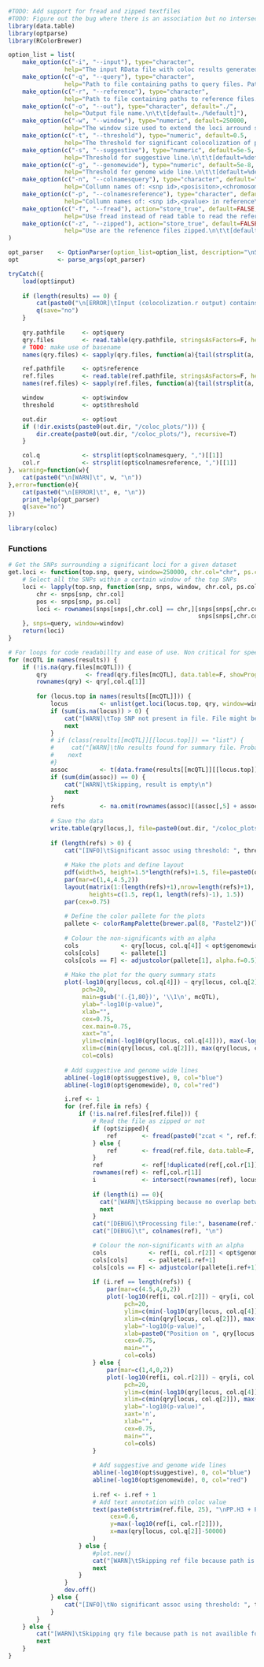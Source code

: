 ```r
#TODO: Add support for fread and zipped textfiles
#TODO: Figure out the bug where there is an association but no intersection between SNPs
library(data.table)
library(optparse)
library(RColorBrewer)

option_list = list(
    make_option(c("-i", "--input"), type="character",
                help="The input RData file with coloc results generated by Colocolization.r"),
    make_option(c("-q", "--query"), type="character",
                help="Path to file containing paths to query files. Paths should be separated by a newline char."),
    make_option(c("-r", "--reference"), type="character",
                help="Path to file containing paths to reference files. Paths should be separated by a newline char."),
    make_option(c("-o", "--out"), type="character", default="./",
                help="Output file name.\n\t\t[default=./%default]"),
    make_option(c("-w", "--window"), type="numeric", default=250000,
                help="The window size used to extend the loci arround significant SNPs.\n\t\t[default=%default]"),
    make_option(c("-t", "--threshold"), type="numeric", default=0.5,
                help="The threshold for significant colocolization of ppH3 + ppH4.\n\t\t[default=%default]"),
    make_option(c("-s", "--suggestive"), type="numeric", default=5e-5,
                help="Threshold for suggestive line.\n\t\t[default=%default]"),
    make_option(c("-g", "--genomewide"), type="numeric", default=5e-8,
                help="Threshold for genome wide line.\n\t\t[default=%default]"),
    make_option(c("-n", "--colnamesquery"), type="character", default="rs,ps,chr,p_wald",
                help="Collumn names of: <snp id>,<posisiton>,<chromosome>,<pvalue> in query\n\t\t[default=%default]"),
    make_option(c("-p", "--colnamesreference"), type="character", default="rs,P",
                help="Collumn names of: <snp id>,<pvalue> in reference\n\t\t[default=%default]"),
    make_option(c("-f", "--fread"), action="store_true", default=FALSE,
                help="Use fread instead of read table to read the reference files.\n\t\t[default=%default]"),
    make_option(c("-z", "--zipped"), action="store_true", default=FALSE,
                help="Use are the refenence files zipped.\n\t\t[default=%default]")
)

opt_parser    <- OptionParser(option_list=option_list, description="\nScript for running the post proccessing of the coloc results. Generates a stacked manhattan plot for all loci of interest. ")
opt           <- parse_args(opt_parser)

tryCatch({
    load(opt$input)
    
    if (length(results) == 0) {
        cat(paste0("\n[ERROR]\tInput (colocolization.r output) contains no data. Exiting \n"))
        q(save="no")
    }
    
    qry.pathfile     <- opt$query
    qry.files        <- read.table(qry.pathfile, stringsAsFactors=F, header=F, sep=";")[,1]
    # TODO: make use of basename
    names(qry.files) <- sapply(qry.files, function(a){tail(strsplit(a, "/")[[1]], n=1)})

    ref.pathfile     <- opt$reference
    ref.files        <- read.table(ref.pathfile, stringsAsFactors=F, header=F, sep=";")[,1]
    names(ref.files) <- sapply(ref.files, function(a){tail(strsplit(a, "/")[[1]], n=1)})

    window           <- opt$window
    threshold        <- opt$threshold

    out.dir          <- opt$out
    if (!dir.exists(paste0(out.dir, "/coloc_plots/"))) {
        dir.create(paste0(out.dir, "/coloc_plots/"), recursive=T)
    }

    col.q            <- strsplit(opt$colnamesquery, ",")[[1]]
    col.r            <- strsplit(opt$colnamesreference, ",")[[1]]
}, warning=function(w){
    cat(paste0("\n[WARN]\t", w, "\n"))
},error=function(e){
    cat(paste0("\n[ERROR]\t", e, "\n"))
    print_help(opt_parser)
    q(save="no")
})

library(coloc)
```

### Functions
```r
# Get the SNPs surrounding a significant loci for a given dataset
get.loci <- function(top.snp, query, window=250000, chr.col="chr", ps.col="ps", p.col="p_wald"){
    # Select all the SNPs within a certain window of the top SNPs
    loci <- lapply(top.snp, function(snp, snps, window, chr.col, ps.col, p.col){
        chr <- snps[snp, chr.col]
        pos <- snps[snp, ps.col]
        loci <- rownames(snps[snps[,chr.col] == chr,][snps[snps[,chr.col] == chr ,ps.col] > pos - window &
                                                      snps[snps[,chr.col] == chr ,ps.col] < pos + window,])
    }, snps=query, window=window)
    return(loci)
}

```

```r
# For loops for code readabillty and ease of use. Non critical for speed
for (mcQTL in names(results)) {
    if (!is.na(qry.files[mcQTL])) {
        qry           <- fread(qry.files[mcQTL], data.table=F, showProgress=F)
        rownames(qry) <- qry[,col.q[1]]
        
        for (locus.top in names(results[[mcQTL]])) {
            locus         <- unlist(get.loci(locus.top, qry, window=window, chr.col=col.q[3], ps.col=col.q[2], p.col=col.q[4]))
            if (sum(is.na(locus)) > 0) {
                cat("[WARN]\tTop SNP not present in file. File might be incomplete.", mcQTL)
                next
            }
            # if (class(results[[mcQTL]][[locus.top]]) == "list") {
            #     cat("[WARN]\tNo results found for summary file. Probable reason: no overlapping snps. Skipping file")
            #    next
            #}
            assoc         <- t(data.frame(results[[mcQTL]][[locus.top]]))
            if (sum(dim(assoc)) == 0) {
                cat("[WARN]\tSkipping, result is empty\n")
                next
            }
            refs          <- na.omit(rownames(assoc)[(assoc[,5] + assoc[,6]) > threshold])
            
            # Save the data 
            write.table(qry[locus,], file=paste0(out.dir, "/coloc_plots/", locus.top, "_window", window, "_", mcQTL), quote=F)
            
            if (length(refs) > 0) {
                cat("[INFO]\tSignificant assoc using threshold: ", threshold, " in locus: ", locus.top, "\n")
                
                # Make the plots and define layout
                pdf(width=5, height=1.5*length(refs)+1.5, file=paste0(out.dir,"/coloc_plots/", locus.top, "_", mcQTL ,".pdf"))
                par(mar=c(1,4,4.5,2))
                layout(matrix(1:(length(refs)+1),nrow=length(refs)+1),
                       heights=c(1.5, rep(1, length(refs)-1), 1.5))
                par(cex=0.75)
                
                # Define the color pallete for the plots
                pallete <- colorRampPalette(brewer.pal(8, "Pastel2"))(length(refs)+1)
                
                # Colour the non-significants with an alpha
                cols            <- qry[locus, col.q[4]] < opt$genomewide
                cols[cols]      <- pallete[1]
                cols[cols == F] <- adjustcolor(pallete[1], alpha.f=0.5)
                
                # Make the plot for the query summary stats
                plot(-log10(qry[locus, col.q[4]]) ~ qry[locus, col.q[2]],
                     pch=20,
                     main=gsub('(.{1,80})', '\\1\n', mcQTL),
                     ylab="-log10(p-value)",
                     xlab="",
                     cex=0.75,
                     cex.main=0.75,
                     xaxt="n",
                     ylim=c(min(-log10(qry[locus, col.q[4]])), max(-log10(qry[locus, col.q[4]]))+2),
                     xlim=c(min(qry[locus, col.q[2]]), max(qry[locus, col.q[2]])),
                     col=cols)
                
                # Add suggestive and genome wide lines
                abline(-log10(opt$suggestive), 0, col="blue")
                abline(-log10(opt$genomewide), 0, col="red")

                i.ref <- 1
                for (ref.file in refs) {
                    if (!is.na(ref.files[ref.file])) {
                        # Read the file as zipped or not
                        if (opt$zipped){
                            ref       <- fread(paste0("zcat < ", ref.file), data.table=F, header=T,stringsAsFactors=F, verbose=F, showProgress=F)
                        } else {
                            ref       <- fread(ref.file, data.table=F, header=T, stringsAsFactors=F, verbose=F, showProgress=F)
                        }
                        ref           <- ref[!duplicated(ref[,col.r[1]]), ]
                        rownames(ref) <- ref[,col.r[1]]
                        i             <- intersect(rownames(ref), locus)
                        
                        if (length(i) == 0){
                          cat("[WARN]\tSkipping because no overlap between RS numbers\n")
                          next
                        }
                        cat("[DEBUG]\tProcessing file:", basename(ref.file),"\n")
                        cat("[DEBUG]\t", colnames(ref), "\n")

                        # Colour the non-significants with an alpha
                        cols            <- ref[i, col.r[2]] < opt$genomewide
                        cols[cols]      <- pallete[i.ref+1]
                        cols[cols == F] <- adjustcolor(pallete[i.ref+1], alpha.f=0.5)
                        
                        if (i.ref == length(refs)) {
                            par(mar=c(4.5,4,0,2))
                            plot(-log10(ref[i, col.r[2]]) ~ qry[i, col.q[2]],
                                 pch=20,
                                 ylim=c(min(-log10(qry[locus, col.q[4]])), max(-log10(ref[i, col.r[2]]))+2),
                                 xlim=c(min(qry[locus, col.q[2]]), max(qry[locus, col.q[2]])),
                                 ylab="-log10(p-value)",
                                 xlab=paste0("Position on ", qry[locus.top, col.q[3]]),
                                 cex=0.75,
                                 main="",
                                 col=cols)
                        } else {
                            par(mar=c(1,4,0,2))
                            plot(-log10(ref[i, col.r[2]]) ~ qry[i, col.q[2]],
                                 pch=20,
                                 ylim=c(min(-log10(qry[locus, col.q[4]])), max(-log10(ref[i, col.r[2]]))+2),
                                 xlim=c(min(qry[locus, col.q[2]]), max(qry[locus, col.q[2]])),
                                 ylab="-log10(p-value)",
                                 xaxt='n',
                                 xlab="",
                                 cex=0.75,
                                 main="",
                                 col=cols)  
                        }
                        
                        # Add suggestive and genome wide lines
                        abline(-log10(opt$suggestive), 0, col="blue")
                        abline(-log10(opt$genomewide), 0, col="red")
                        
                        i.ref <- i.ref + 1
                        # Add text annotation with coloc value
                        text(paste0(strtrim(ref.file, 25), "\nPP.H3 + PP.H4: ", round(assoc[ref.file, 5] + assoc[ref.file, 6], 2)),
                             cex=0.6,
                             y=max(-log10(ref[i, col.r[2]])),
                             x=max(qry[locus, col.q[2]]-50000)
                        )
                    } else {
                        #plot.new()
                        cat("[WARN]\tSkipping ref file because path is not availible for: ", ref.file, "\n")
                        next
                    }
                }
                dev.off()
            } else {
                cat("[INFO]\tNo significant assoc using threshold: ", threshold, " in locus: ", locus.top, "\n")
            }
        }
    } else {
        cat("[WARN]\tSkipping qry file because path is not availible for: ", mcQTL, "\n")
        next
    }
}
```

